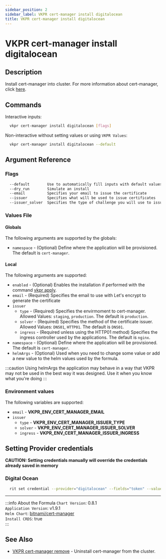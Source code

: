 ```yaml
---
sidebar_position: 2
sidebar_label: VKPR cert-manager install digitalocean
title: VKPR cert-manager install digitalocean
---
```


# VKPR cert-manager install digitalocean

## Description

Install cert-manager into cluster. For more information about cert-manager, click [here](https://github.com/kubernetes-sigs/cert-manager).

## Commands

Interactive inputs:

```bash
  vkpr cert-manager install digitalocean [flags]
```

Non-interactive without setting values or using `VKPR Values`:

```bash
  vkpr cert-manager install digitalocean --default
```

## Argument Reference

### Flags

```sh
  --default        Use to automatically fill inputs with default values
  --dry_run        Simulate an install
  --email          Specifies your email to issue the certificate
  --issuer         Specifies what will be used to issue certificates
  --issuer_solver  Specifies the type of challenge you will use to issue the certificate
```

### Values File

#### Globals

The following arguments are supported by the globals:

- `namespace` - (Optional) Define where the application will be provisioned. The default is `cert-manager`.

#### Local

The following arguments are supported:

- `enabled` - (Optional) Enables the installation if performed with the command [vkpr apply](/docs/commands/apply).
- `email` - (Required) Specifies the email to use with Let's encrypt to generate the certificate
- `issuer`
  - `type` - (Required) Specifies the envirmoment to cert-manager. Allowed Values: `staging`, `production`. The default is `production`.
  - `solver` - (Required) Specifies the method of the certificate issuer. Allowed Values: `DNS01`, `HTTP01`. The default is `DNS01`.
  - `ingress` - (Required unless using the HTTP01 method) Specifies the ingress controller used by the applications. The default is `nginx`.
- `namespace` - (Optional) Define where the application will be provisioned. The default is `cert-manager`.
- `helmArgs` - (Optional) Used when you need to change some value or add a new value to the helm values used by the formula.

:::caution
Using helmArgs the application may behave in a way that VKPR may not be used in the best way it was designed.
Use it when you know what you're doing
:::

### Environment values

The following variables are supported:

- `email` - **VKPR_ENV_CERT_MANAGER_EMAIL**
- `issuer`
  - `type` - **VKPR_ENV_CERT_MANAGER_ISSUER_TYPE**
  - `solver` - **VKPR_ENV_CERT_MANAGER_ISSUER_SOLVER**
  - `ingress` - **VKPR_ENV_CERT_MANAGER_ISSUER_INGRESS**

## Setting Provider credentials

**CAUTION: Setting credentials manually will override the credentials already saved in memory**

### Digital Ocean

```bash
  rit set credential --provider="digitalocean" --fields="token" --values="your-api-token"
```

---

:::info About the Formula
`Chart Version`: 0.8.1 <br/>
`Application Version`: v1.9.1 <br/>
`Helm Chart`: [bitnami/cert-manager](https://artifacthub.io/packages/helm/bitnami/cert-manager) <br/>
`Install CRDS`: true <br/>
:::

## See Also

- [VKPR cert-manager remove](/docs/commands/cert-manager/remove) - Uninstall cert-manager from the cluster.
